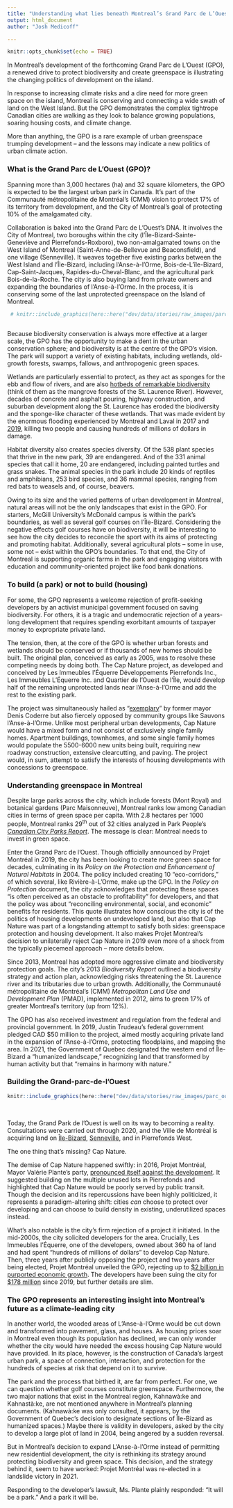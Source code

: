 ```yaml
---
title: "Understanding what lies beneath Montreal’s Grand Parc de L’Ouest"
output: html_document
author: "Josh Medicoff"

---
```


```r
knitr::opts_chunk$set(echo = TRUE)
```

<p>In Montreal&rsquo;s development of the forthcoming Grand Parc de L&rsquo;Ouest (GPO), a renewed drive to protect biodiversity and create greenspace is illustrating the changing politics of development on the island.</p>
<p>In response to increasing climate risks and a dire need for more green space on the island, Montreal is conserving and connecting a wide swath of land on the West Island. But the GPO demonstrates the complex tightrope Canadian cities are walking as they look to balance growing populations, soaring housing costs, and climate change.</p>
<p>More than anything, the GPO is a rare example of urban greenspace trumping development -- and the lessons may indicate a new politics of urban climate action. &nbsp;</p>
### What is the Grand Parc de L'Ouest (GPO)?
<p>Spanning more than 3,000 hectares (ha) and 32 square kilometers, the GPO is expected to be the largest urban park in Canada. It&rsquo;s part of the Communaut&eacute; m&eacute;tropolitaine de Montr&eacute;al&rsquo;s (CMM) vision to protect 17% of its territory from development, and the City of Montreal&rsquo;s goal of protecting 10% of the amalgamated city.</p>
<p>Collaboration is baked into the Grand Parc de L&rsquo;Ouest&rsquo;s DNA. It involves the City of Montreal, two boroughs within the city (l&rsquo;&Icirc;le-Bizard-Sainte-Genevi&egrave;ve and Pierrefonds-Roxboro), two non-amalgamated towns on the West Island of Montreal (Saint-Anne-de-Bellevue and Beaconsfield), and one village (Senneville). It weaves together five existing parks between the West Island and l&rsquo;&Icirc;le-Bizard, including l'Anse-&agrave;-l'Orme, Bois-de-L&rsquo;&icirc;le-Bizard, Cap-Saint-Jacques, Rapides-du-Cheval-Blanc, and the agricultural park Bois-de-la-Roche. The city is also buying land from private owners and expanding the boundaries of l&rsquo;Anse-&agrave;-l&rsquo;Orme. In the process, it is conserving some of the last unprotected greenspace on the Island of Montreal.</p>
```r
 
 # knitr::include_graphics(here::here("dev/data/stories/raw_images/parc_ouest/flowers_bees.gif"))
 
```
<p>Because biodiversity conservation is always more effective at a larger scale, the GPO has the opportunity to make a dent in the urban conservation sphere; and biodiversity is at the centre of the GPO&rsquo;s vision. The park will support a variety of existing habitats, including wetlands, old-growth forests, swamps, fallows, and anthropogenic green spaces.</p>
<p>Wetlands are particularly essential to protect, as they act as sponges for the ebb and flow of rivers, and are also <a href="https://www.savetheriver.org/river-info/ecosystem/">hotbeds of remarkable biodiversity</a> (think of them as the mangrove forests of the St. Laurence River). However, decades of concrete and asphalt pouring, highway construction, and suburban development along the St. Laurence has eroded the biodiversity and the sponge-like character of these wetlands. That was made evident by the enormous flooding experienced by Montreal and Laval in 2017 and <a href="https://www.ledevoir.com/politique/montreal/561060/le-federal-injecte-50-millions-dans-le-projet-du-grand-parc-de-l-ouest">2019</a>, killing two people and causing hundreds of millions of dollars in damage.</p>
<p>Habitat diversity also creates species diversity. Of the 538 plant species that thrive in the new park, 39 are endangered. And of the 331 animal species that call it home, 20 are endangered, including painted turtles and grass snakes. The animal species in the park include 20 kinds of reptiles and amphibians, 253 bird species, and 36 mammal species, ranging from red bats to weasels and, of course, beavers.</p>
<p>Owing to its size and the varied patterns of urban development in Montreal, natural areas will not be the only landscapes that exist in the GPO. For starters, McGill University's McDonald campus is within the park&rsquo;s boundaries, as well as several golf courses on l&rsquo;&Icirc;le-Bizard. Considering the negative effects golf courses have on biodiversity, it will be interesting to see how the city decides to reconcile the sport with its aims of protecting and promoting habitat. Additionally, several agricultural plots -- some in use, some not -- exist within the GPO&rsquo;s boundaries. To that end, the City of Montreal is supporting organic farms in the park and engaging visitors with education and community-oriented project like food bank donations.</p>
### To build (a park) or not to build (housing)
<p>For some, the GPO represents a welcome rejection of profit-seeking developers by an activist municipal government focused on saving biodiversity. For others, it is a tragic and undemocratic rejection of a years-long development that requires spending exorbitant amounts of taxpayer money to expropriate private land.</p>
<p>The tension, then, at the core of the GPO is whether urban forests and wetlands should be conserved or if thousands of new homes should be built. The original plan, conceived as early as 2005, was to resolve these competing needs by doing both. The Cap Nature project, as developed and conceived by Les Immeubles l&rsquo;&Eacute;querre D&eacute;veloppements Pierrefonds Inc., Les Immeubles L'&Eacute;querre Inc. and Quartier de l'Ouest de l'&Icirc;le, would develop half of the remaining unprotected lands near l'Anse-&agrave;-l'Orme and add the rest to the existing park.</p>
<p>The project was simultaneously hailed as &ldquo;<a href="https://journalmetro.com/local/ouest-de-lile/917728/developpement-immobilier-pierrefonds-ouest-projet-montreal-se-prononce-contre-le-projet/">exemplary</a>&rdquo; by former mayor Denis Coderre but also fiercely opposed by community groups like Sauvons l'Anse-&agrave;-l'Orme. Unlike most peripheral urban developments, Cap Nature would have a mixed form and not consist of exclusively single family homes. Apartment buildings, townhomes, and some single family homes would populate the 5500-6000 new units being built, requiring new roadway construction, extensive clearcutting, and paving. The project would, in sum, attempt to satisfy the interests of housing developments with concessions to greenspace.</p>
### Understanding greenspace in Montreal
<p>Despite large parks across the city, which include forests (Mont Royal) and botanical gardens (Parc Maisonneuve), Montreal ranks low among Canadian cities in terms of green space per capita. With 2.8 hectares per 1000 people, Montreal ranks 29<sup>th</sup> out of 32 cities analyzed in Park People&rsquo;s <a href="https://ccpr.parkpeople.ca/2021/"><em>Canadian City Parks Report</em></a>. The message is clear: Montreal needs to invest in green space.</p>
<p>Enter the Grand Parc de l&rsquo;Ouest. Though officially announced by Projet Montr&eacute;al in 2019, the city has been looking to create more green space for decades, culminating in its <em>Policy on the Protection and Enhancement of Natural Habitats </em>in 2004. The policy included creating 10 &ldquo;eco-corridors,&rdquo; of which several, like Rivi&egrave;re-&agrave;-L&rsquo;Orme, make up the GPO. In the <em>Policy on Protection</em> document, the city acknowledges that protecting these spaces &ldquo;is often perceived as an obstacle to profitability&rdquo; for developers, and that the policy was about &ldquo;reconciling environmental, social, and economic&rdquo; benefits for residents. This quote illustrates how conscious the city is of the politics of housing developments on undeveloped land, but also that Cap Nature was part of a longstanding attempt to satisfy both sides: greenspace protection and housing development. It also makes Projet Montreal&rsquo;s decision to unilaterally reject Cap Nature in 2019 even more of a shock from the typically piecemeal approach -- more details below.</p>
<p>Since 2013, Montreal has adopted more aggressive climate and biodiversity protection goals. The city&rsquo;s 2013 <em>Biodiversity Report </em>outlined a biodiversity strategy and action plan, acknowledging risks threatening the St. Laurence river and its tributaries due to urban growth. Additionally, the Communaut&eacute; m&eacute;tropolitaine de Montr&eacute;al&rsquo;s (CMM) <em>Metropolitan Land Use and Development Plan </em>(PMAD), implemented in 2012, aims to green 17% of greater Montreal&rsquo;s territory (up from 12%).</p>
<p>The GPO has also received investment and regulation from the federal and provincial government. In 2019, Justin Trudeau&rsquo;s federal government pledged CAD \$50 million to the project, aimed mostly acquiring private land in the expansion of l&rsquo;Anse-&agrave;-l&rsquo;Orme, protecting floodplains, and mapping the area. In 2021, the Government of Quebec designated the western end of &Icirc;le-Bizard a &ldquo;humanized landscape,&rdquo; recognizing land that transformed by human activity but that &ldquo;remains in harmony with nature.&rdquo;</p>
### Building the Grand-parc-de-l&rsquo;Ouest
```r

knitr::include_graphics(here::here("dev/data/stories/raw_images/parc_ouest/water.jpg"))

```
<br>
<p>Today, the Grand Park de l&rsquo;Ouest is well on its way to becoming a reality. Consultations were carried out through 2020, and the Ville de Montr&eacute;al is acquiring land on <a href="https://journalmetro.com/local/ouest-de-lile/2758708/grand-parc-ouest-montreal-acquiert-terrain-ile-bizard/">&Icirc;le-Bizard</a>, <a href="https://journalmetro.com/actualites/montreal/2745653/le-grand-parc-de-louest-sagrandit/">Senneville</a>, and in Pierrefonds West.</p>
<p>The one thing that&rsquo;s missing? Cap Nature.</p>
<p>The demise of Cap Nature happened swiftly: in 2016, Projet Montr&eacute;al, Mayor Val&eacute;rie Plante&rsquo;s party, <a href="https://journalmetro.com/local/ouest-de-lile/917728/developpement-immobilier-pierrefonds-ouest-projet-montreal-se-prononce-contre-le-projet/">pronounced itself against the development</a>. It suggested building on the multiple unused lots in Pierrefonds and highlighted that Cap Nature would be poorly served by public transit. Though the decision and its repercussions have been highly politicized, it represents a paradigm-altering shift: cities <em>can </em>choose to protect over developing and can choose to build density in existing, underutilized spaces instead.</p>
<p>What&rsquo;s also notable is the city&rsquo;s firm rejection of a project it initiated. In the mid-2000s, the city solicited developers for the area. Crucially, Les Immeubles l&rsquo;&Eacute;querre, one of the developers, owned about 360 ha of land and had spent &ldquo;hundreds of millions of dollars&rdquo; to develop Cap Nature. Then, three years after publicly opposing the project and two years after being elected, Projet Montr&eacute;al unveiled the GPO, rejecting up to <a href="https://www.newswire.ca/news-releases/cap-nature-pierrefonds-west-project-in-pierrefonds-roxboro-sustainable-balance-between-natural-environment-preservation-and-harmonious-urban-development-617114473.html">\$2 billion in purported economic growth</a>. The developers have been suing the city for <a href="https://www.journaldemontreal.com/2019/09/24/grand-parc-de-louest-cap-nature-replique-avec-une-poursuite-de-178-millions-1">\$178 million</a> since 2019, but further details are slim.</p>
### The GPO represents an interesting insight into Montreal&rsquo;s future as a climate-leading city
<p>In another world, the wooded areas of L&rsquo;Anse-&agrave;-l&rsquo;Orme would be cut down and transformed into pavement, glass, and houses. As housing prices soar in Montreal even though its population has declined, we can only wonder whether the city would have needed the excess housing Cap Nature would have provided. In its place, however, is the construction of Canada&rsquo;s largest urban park, a space of connection, interaction, and protection for the hundreds of species at risk that depend on it to survive.</p>
<p>The park and the process that birthed it, are far from perfect. For one, we can question whether golf courses constitute greenspace. Furthermore, the two major nations that exist in the Montreal region, Kahnaw&agrave;:ke and Kahnast&agrave;:ke, are not mentioned anywhere in Montreal&rsquo;s planning documents. (Kahnaw&agrave;:ke was only consulted, it appears, by the Government of Quebec&rsquo;s decision to designate sections of &Icirc;le-Bizard as humanized spaces.) Maybe there is validity in developers, asked by the city to develop a large plot of land in 2004, being angered by a sudden reversal.</p>
<p>But in Montreal&rsquo;s decision to expand L&rsquo;Anse-&agrave;-l&rsquo;Orme instead of permitting new residential development, the city is rethinking its strategy around protecting biodiversity and green space. This decision, and the strategy behind it, seem to have worked: Projet Montr&eacute;al was re-elected in a landslide victory in 2021.</p>
<p>Responding to the developer&rsquo;s lawsuit, Ms. Plante plainly responded: &ldquo;It will be a park.&rdquo; And a park it will be.</p>
<p>&nbsp;</p>

